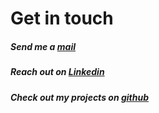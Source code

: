 # Get in touch
##### Send me a [mail](mailto:devsamrood@gmail.com)
##### Reach out on [Linkedin](https://www.linkedin.com/in/samrood-ali/)
##### Check out my projects on [github](https://github.com/SamroodAli)
